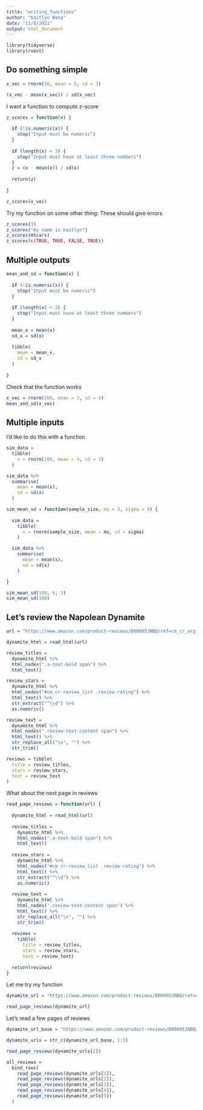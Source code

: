 ```yaml
---
title: "writing_functions"
author: "Kaitlyn Wang"
date: "11/8/2021"
output: html_document
---
```


```r
library(tidyverse)
library(rvest)
```

## Do something simple

```r
x_vec = rnorm(30, mean = 5, sd = 3)

(x_vec - mean(x_vec)) / sd(x_vec)
```

I want a function to compute z-score

```r
z_scores = function(x) {
  
  if (!is.numeric(x)) {
    stop("Input must be numeric")
  }
  
  if (length(x) < 3) {
    stop("Input must have at least three numbers")
  }
  z = (x - mean(x)) / sd(x)
  
  return(z)
  
}

z_scores(x_vec)
```

Try my function on some other thing: These should give errors

```r
z_scores(3)
z_scores("my name is kaitlyn")
z_scores(mtcars)
z_scores(c(TRUE, TRUE, FALSE, TRUE))
```

## Multiple outputs

```r
mean_and_sd = function(x) {
  
  if (!is.numeric(x)) {
    stop("Input must be numeric")
  }
  
  if (length(x) < 3) {
    stop("Input must have at least three numbers")
  }
  
  mean_x = mean(x)
  sd_x = sd(x)
  
  tibble(
    mean = mean_x,
    sd = sd_x
  )
  
}

```

Check that the function works

```r
x_vec = rnorm(100, mean = 3, sd = 4)
mean_and_sd(x_vec)
```

## Multiple inputs

I'd like to do this with a function

```r
sim_data = 
  tibble(
    x = rnorm(100, mean = 4, sd = 3)
  )

sim_data %>% 
  summarise(
    mean = mean(x),
    sd = sd(x)
  )

```


```r
sim_mean_sd = function(sample_size, mu = 3, sigma = 4) {
  
  sim_data = 
    tibble(
      x = rnorm(sample_size, mean = mu, sd = sigma)
    )

  sim_data %>% 
    summarise(
      mean = mean(x),
      sd = sd(x)
    )

}

sim_mean_sd(100, 6, 3)
sim_mean_sd(100)
```


## Let's review the Napolean Dynamite

```r
url = "https://www.amazon.com/product-reviews/B00005JNBQ/ref=cm_cr_arp_d_viewopt_rvwer?ie=UTF8&reviewerType=avp_only_reviews&sortBy=recent&pageNumber=1"

dynamite_html = read_html(url)

review_titles = 
  dynamite_html %>%
  html_nodes(".a-text-bold span") %>%
  html_text()

review_stars = 
  dynamite_html %>%
  html_nodes("#cm_cr-review_list .review-rating") %>%
  html_text() %>%
  str_extract("^\\d") %>%
  as.numeric()

review_text = 
  dynamite_html %>%
  html_nodes(".review-text-content span") %>%
  html_text() %>% 
  str_replace_all("\n", "") %>% 
  str_trim()

reviews = tibble(
  title = review_titles,
  stars = review_stars,
  text = review_text
)
```

What about the next page in reviews

```r
read_page_reviews = function(url) {
  
  dynamite_html = read_html(url)
  
  review_titles = 
    dynamite_html %>%
    html_nodes(".a-text-bold span") %>%
    html_text()
  
  review_stars = 
    dynamite_html %>%
    html_nodes("#cm_cr-review_list .review-rating") %>%
    html_text() %>%
    str_extract("^\\d") %>%
    as.numeric()
  
  review_text = 
    dynamite_html %>%
    html_nodes(".review-text-content span") %>%
    html_text() %>% 
    str_replace_all("\n", "") %>% 
    str_trim()
  
  reviews = 
    tibble(
      title = review_titles,
      stars = review_stars,
      text = review_text)
  
  return(reviews)
}
```

Let me try my function

```r
dynamite_url = "https://www.amazon.com/product-reviews/B00005JNBQ/ref=cm_cr_arp_d_viewopt_rvwer?ie=UTF8&reviewerType=avp_only_reviews&sortBy=recent&pageNumber=1"

read_page_reviews(dynamite_url)
```

Let's read a few pages of reviews

```r
dynamite_url_base = "https://www.amazon.com/product-reviews/B00005JNBQ/ref=cm_cr_arp_d_viewopt_rvwer?ie=UTF8&reviewerType=avp_only_reviews&sortBy=recent&pageNumber="

dynamite_urls = str_c(dynamite_url_base, 1:5)

read_page_reviews(dynamite_urls[2])

all_reviews = 
  bind_rows(
    read_page_reviews(dynamite_urls[1]),
    read_page_reviews(dynamite_urls[2]),
    read_page_reviews(dynamite_urls[3]),
    read_page_reviews(dynamite_urls[4]),
    read_page_reviews(dynamite_urls[5])
  )
```

